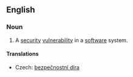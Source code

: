==English==
===Noun===
{{en-noun|sg=[[security]] [[hole]]}}

# {{computer security}} A [[security]] [[vulnerability]] in a [[software]] system.

====Translations====
{{trans-top|security vulnerability in a software system}}
* Czech: [[bezpečnostní díra]] {{f}}
{{trans-mid}}
{{trans-bottom}}